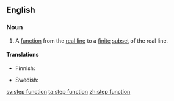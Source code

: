 ==English==
{{wikipedia}}

===Noun===
{{en-noun|s}}

# {{mathematics}} A [[function]] from the [[real line]] to a [[finite]] [[subset]] of the real line.

====Translations====
{{trans-top|mathematical function}}
* Finnish: {{t-|fi|askelfunktio}}
{{trans-mid}}
* Swedish: {{t|sv|stegfunktion|c}}
{{trans-bottom}}

[[sv:step function]]
[[ta:step function]]
[[zh:step function]]